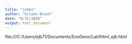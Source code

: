 ```yaml
---
title: "index"
author: "Eileen Black"
date: "8/31/2020"
output: html_document
---
```

file:///C:/Users/ejb71/Documents/EvoGeno/Lab1html_ejb.html
